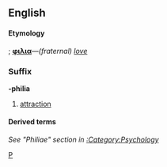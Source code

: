 ==English==

====Etymology====
{{Gr.}}; '''[[φιλια]]'''&mdash;''(fraternal) [[love]]''

===Suffix===
'''-philia'''
# [[attraction]]

====Derived terms====
''See "Philiae" section in [[:Category:Psychology]]''

[[Category:English combining forms|P]]